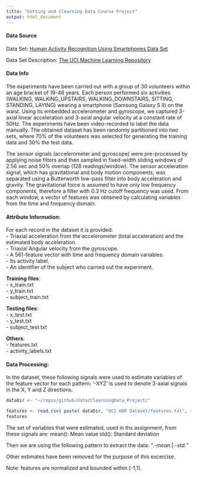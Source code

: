 ```yaml
---
title: "Getting and Clearning Data Course Project"
output: html_document
---
```


#### Data Source
Data Set: [Human Activity Recognition Using Smartphones Data Set](https://d396qusza40orc.cloudfront.net/getdata%2Fprojectfiles%2FUCI%20HAR%20Dataset.zip ) 

Data Set Description: [The UCI Machine Learning Repository](http://archive.ics.uci.edu/ml/datasets/Human+Activity+Recognition+Using+Smartphones)


#### Data Info
The experiments have been carried out with a group of 30 volunteers within an age bracket of 19-48 years. Each person performed six activities (WALKING, WALKING_UPSTAIRS, WALKING_DOWNSTAIRS, SITTING, STANDING, LAYING) wearing a smartphone (Samsung Galaxy S II) on the waist. Using its embedded accelerometer and gyroscope, we captured 3-axial linear acceleration and 3-axial angular velocity at a constant rate of 50Hz. The experiments have been video-recorded to label the data manually. The obtained dataset has been randomly partitioned into two sets, where 70% of the volunteers was selected for generating the training data and 30% the test data. 

The sensor signals (accelerometer and gyroscope) were pre-processed by applying noise filters and then sampled in fixed-width sliding windows of 2.56 sec and 50% overlap (128 readings/window). The sensor acceleration signal, which has gravitational and body motion components, was separated using a Butterworth low-pass filter into body acceleration and gravity. The gravitational force is assumed to have only low frequency components, therefore a filter with 0.3 Hz cutoff frequency was used. From each window, a vector of features was obtained by calculating variables from the time and frequency domain. 


#### Attribute Information:

For each record in the dataset it is provided:   
- Triaxial acceleration from the accelerometer (total acceleration) and the estimated body acceleration.   
- Triaxial Angular velocity from the gyroscope.   
- A 561-feature vector with time and frequency domain variables.   
- Its activity label.    
- An identifier of the subject who carried out the experiment.  

__Training files__:  
- x\_train.txt   
- y\_train.txt   
- subject\_train.txt  

__Testing files__:  
- x\_test.txt   
- y\_test.txt   
- subject\_test.txt  

__Others__:   
- features.txt  
- activity_labels.txt  


#### Data Processing:

In the dataset, these following signals were used to estimate variables of the feature vector for each pattern:
'-XYZ' is used to denote 3-axial signals in the X, Y and Z directions.

```r
dataDir <- "~/repos/github/data/ClearningData_Project/"
```

```r
features <- read.csv( paste( dataDir, "UCI HAR Dataset/features.txt", sep = ""), sep = "", header = FALSE )
features
```


The set of variables that were estimated, used in ths assignment, from these signals are:
mean(): Mean value
std(): Standard deviation

Then we are using the following pattern to extract the data:
".*-mean.*|.*-std.*"

Other estimates have been removed for the purpose of this excercise.

Note: features are normalized and bounded within [-1,1].

